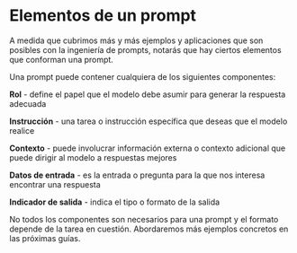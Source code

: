 # Elementos de un prompt

A medida que cubrimos más y más ejemplos y aplicaciones que son posibles con la ingeniería de prompts, notarás que hay ciertos elementos que conforman una prompt.

Una prompt puede contener cualquiera de los siguientes componentes:

**Rol** - define el papel que el modelo debe asumir para generar la respuesta adecuada

**Instrucción** - una tarea o instrucción específica que deseas que el modelo realice

**Contexto** - puede involucrar información externa o contexto adicional que puede dirigir al modelo a respuestas mejores

**Datos de entrada** - es la entrada o pregunta para la que nos interesa encontrar una respuesta

**Indicador de salida** - indica el tipo o formato de la salida

No todos los componentes son necesarios para una prompt y el formato depende de la tarea en cuestión. Abordaremos más ejemplos concretos en las próximas guías.
